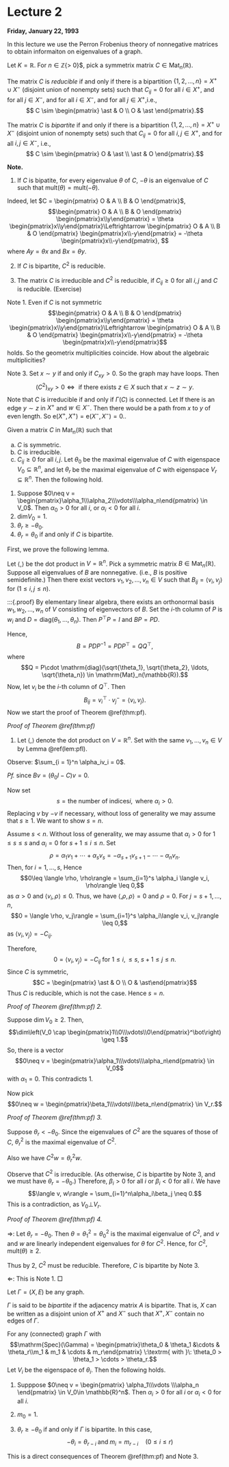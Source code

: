 # Lecture 2 {#lec2}
**Friday, January 22, 1993**

In this lecture we use the Perron Frobenius theory of nonnegative matrices to obtain informaiton on eigenvalues of a graph.

Let $K = \mathbb{R}$. For $n\in \mathbb{Z}${> 0}$, pick a symmetrix matrix $C\in \mathrm{Mat}_n(\mathbb{R})$.

:::{.definition}
The matrix $C$ is _reducible_ if and only if there is a bipartition $\{1, 2, \ldots, n\} = X^+ \cup X^-$ (disjoint union of nonempty sets) such that $C_{ij} = 0$ for all $i\in X^+$, and for all $j\in X^-$, and for all $i\in X^-$, and for all $j\in X^+$,i.e.,
$$ C \sim \begin{pmatrix} \ast & O \\ O & \ast \end{pmatrix}.$$
:::

:::{.definition}
The matrix $C$ is _bipartite_ if and only if there is a bipartition $\{1, 2, \ldots, n\} = X^+ \cup X^-$ (disjoint union of nonempty sets) such that $C_{ij} = 0$ for all $i,j\in X^+$, and for all $i,j\in X^-$, i.e.,
$$ C \sim \begin{pmatrix} O & \ast \\ \ast & O \end{pmatrix}.$$
:::

**Note.**

1. If $C$ is bipatite, for every eigenvalue $\theta$ of $C$, $-\theta$ is an eigenvalue of $C$ such that $\mathrm{mult}(\theta) = \mathrm{mult}(-\theta)$. 

Indeed, let $C = \begin{pmatrix} O & A \\ B & O \end{pmatrix}$, 
$$\begin{pmatrix} O & A \\ B & O \end{pmatrix} \begin{pmatrix}x\\y\end{pmatrix} = \theta \begin{pmatrix}x\\y\end{pmatrix}\Leftrightarrow \begin{pmatrix} O & A \\ B & O \end{pmatrix} \begin{pmatrix}x\\-y\end{pmatrix} = -\theta \begin{pmatrix}x\\-y\end{pmatrix}, $$
where $Ay = \theta x$ and $Bx = \theta y$.

2. If $C$ is bipartite, $C^2$ is reducible. 

3. The matrix $C$ is irreducible and $C^2$ is reducible, if $C_{ij} \geq 0$ for all $i,j$ and $C$ is reducible. (Exercise)

:::{.remark}
Note 1. Even if $C$ is not symmetric
$$\begin{pmatrix} O & A \\ B & O \end{pmatrix} \begin{pmatrix}x\\y\end{pmatrix} = \theta \begin{pmatrix}x\\y\end{pmatrix}\Leftrightarrow \begin{pmatrix} O & A \\ B & O \end{pmatrix} \begin{pmatrix}x\\-y\end{pmatrix} = -\theta \begin{pmatrix}x\\-y\end{pmatrix}$$
holds. So the geometrix multiplicities coincide. How about the algebraic multiplicities?

Note 3. Set $x \sim y$ if and only if $C_{xy}>0$. So the graph may have loops. Then 
$$(C^2)_{xy} > 0 \Leftrightarrow \textrm{ if there exists } z\in X \textrm{ such that } x\sim z \sim y.$$
Note that $C$ is irreducible if and only if $\Gamma(C)$ is connected. Let
\begin{align}
X^+ & = \{y\mid \textrm{there is a path of even length from }x \textrm{ to }y\}\\
X^- & = \{y\mid \textrm{there is no path of even length from }x \textrm{ to }y\} \neq \emptyset.
\end{align}
If there is an edge $y\sim z$ in $X^+$ and $w\in X^-$. Then there would be a path from $x$ to $y$ of even length.
So $\mathrm{e}(X^+, X^+) = \mathrm{e}(X^-, X^-) = 0.$.
:::

:::{.theorem #pf name="Perron-Frobenius"}
Given a matrix $C$ in $\mathrm{Mat}_n(\mathbb{R})$ such that

a. $C$ is symmetric.  
b. $C$ is irreducible.  
c. $C_{ij} \geq 0$ for all $i,j$.
Let $\theta_0$ be the maximal eigenvalue of $C$ with eigenspace $V_0 \subseteq \mathbb{R}^n$, and let $\theta_r$ be the maximal eigenvalue of $C$ with eigenspace $V_r \subseteq \mathbb{R}^n$. Then the following hold.  

1. Suppose $0\neq v = \begin{pmatrix}\alpha_1\\\alpha_2\\\vdots\\\alpha_n\end{pmatrix} \in V_0$. Then $\alpha_0 > 0$ for all $i$, or $\alpha_i < 0$ for all $i$.  
2. $\mathrm{dim}V_0 = 1$.  
3. $\theta_r \geq -\theta_0$.  
4. $\theta_r = \theta_0$ if and only if $C$ is bipartite.
:::

First, we prove the following lemma.

:::{.lemma #pfl}
Let $\langle , \rangle$ be the dot product in $V = \mathbb{R}^n$. Pick a symmetric matrix $B \in \mathrm{Mat}_n(\mathbb{R})$. Suppose all eigenvalues of $B$ are nonnegative. (i.e., $B$ is positive semidefinite.) Then there exist vectors $v_1, v_2, \ldots, v_n\in V$ such that $B_{ij} = \langle v_i, v_j\rangle$ for $(1\leq i, j \leq n)$.
:::
:::{.proof}
By elementary linear algebra, there exists an orthonormal basis $w_1, w_2, \ldots, w_n$ of $V$ consisting of eigenvectors of $B$. Set the $i$-th column of $P$ is $w_i$ and $D = \mathrm{diag}(\theta_1,\ldots, \theta_n)$. Then $P^\top P = I$ and $BP = PD$.

Hence,
$$B = PDP^{-1} = PDP^\top = QQ^\top,$$
where
$$Q = P\cdot \mathrm{diag}(\sqrt{\theta_1}, \sqrt{\theta_2}, \ldots, \sqrt{\theta_n}) \in \mathrm{Mat}_n(\mathbb{R}).$$
Now, let $v_i$ be the $i$-th column of $Q^\top$. Then
$$B_{ij} = v_i^\top\cdot v_j^- = \langle v_i, v_j\rangle.$$
Now we start the proof of Theorem \@ref(thm:pf).

_Proof of Theorem \@ref(thm:pf)_

1. Let $\langle , \rangle$ denote the dot product on $V = \mathbb{R}^n$. Set
\begin{align}
B & = \theta I - C\\
  & = \textrm{symmetric matrix with eigenvalues }\theta_0 - \theta_i \geq 0\\
  & = (\langle v_i, v_j\rangle)_{1\leq i,j\leq n}
\end{align}
with the same $v_1, \ldots, v_n \in V$ by Lemma \@ref(lem:pfl).

Observe: $\sum_{i = 1}^n \alpha_iv_i = 0$.

_Pf._
\begin{align}
\|\sum_{i = 1}^n \alpha_iv_i\|^2 & = \langle \sum_{i=1}^n\alpha_iv_i, \sum_{i=1}^n\alpha_iv_i\rangle\\
& = \begin{pmatrix} \alpha_1 &\ldots &\alpha_n\end{pmatrix}B\begin{pmatrix} \alpha_1\\\vdots\\\alpha_n\end{pmatrix}\\
& = v^\top Bv\\
& = 0,
\end{align}
since $Bv = (\theta_0 I - C)v = 0$.

Now set 
$$s = \textrm{the number of indices} i, \textrm{ where } \alpha_i >0.$$
Replacing $v$ by $-v$ if necessary, without loss of generality we may assume that $s\geq 1$. We want to show $s = n$. 

Assume $s < n$. Without loss of generality, we may assume that $\alpha_i >0$ for $1\leq s\leq s$ and $\alpha_i = 0$ for $s+1 \leq i \leq n$.
Set
$$ \rho = \alpha_1v_1 + \cdots + \alpha_sv_s = -\alpha_{s+1}v_{s+1} - \cdots - \alpha_nv_n.$$
Then, for $i = 1,\ldots, s$,
\begin{align}
\langle v_i, \rho \rangle & = \sum_{j = s+1}^n -\alpha_j\langle v_i, v_j\rangle \quad (\langle v_i, v_j\rangle = B_{ij}, B = \theta_0I - C)\\
  & = \sum_{j = s+1}^n (-\alpha_{ij})(-C_{ij})\\
  & \leq 0.
\end{align}
Hence 
$$0\leq \langle \rho, \rho\rangle = \sum_{i=1}^s \alpha_i \langle v_i, \rho\rangle \leq 0,$$
as $\alpha > 0$ and $\langle v_i, \rho\rangle \leq 0$. Thus, we have
$\langle, \rho, \rho \rangle = 0$ and $\rho = 0$.
For $j = s+1, \ldots, n$, 
$$0 = \langle \rho, v_j\rangle = \sum_{i=1}^s \alpha_i\langle v_i, v_j\rangle \leq 0,$$
as $\langle v_i, v_j\rangle = -C_{ij}$.

Therefore, 
$$0 = \langle v_i, v_j \rangle = -C_{ij} \textrm{ for } 1\leq i, \leq s, \: s+1 \leq j \leq n.$$
Since $C$ is symmetric,
$$C = \begin{pmatrix} \ast & O \\ O & \ast\end{pmatrix}$$
Thus $C$ is reducible, which is not the case. Hence $s = n$.

_Proof of Theorem \@ref(thm:pf) 2._

Suppose $\dim V_0 \geq 2$. Then,
$$\dim\left(V_0 \cap \begin{pmatrix}1\\0\\\vdots\\0\end{pmatrix}^\bot\right) \geq 1.$$
So, there is a vector
$$0\neq v = \begin{pmatrix}\alpha_1\\\vdots\\\alpha_n\end{pmatrix} \in V_0$$
with $\alpha_1 = 0$. This contradicts 1. 

Now pick
$$0\neq w = \begin{pmatrix}\beta_1\\\vdots\\\beta_n\end{pmatrix} \in V_r.$$

_Proof of Theorem \@ref(thm:pf) 3._

Suppose $\theta_r < -\theta_0$. Since the eigenvalues of $C^2$ are the squares of those of $C$, $\theta_r^2$ is the maximal eigenvalue of $C^2$.

Also we have $C^2w = \theta_r^2w$. 

Observe that $C^2$ is irreducible. (As otherwise, $C$ is bipartite by Note 3, and we must have $\theta_r = -\theta_0$.)
Therefore, $\beta_i > 0$ for all $i$ or $\beta_i < 0$ for all $i$. We have
$$\langle v, w\rangle = \sum_{i=1}^n\alpha_i\beta_j \neq 0.$$
This is a contradiction, as $V_0 \bot V_r$.

_Proof of Theorem \@ref(thm:pf) 4._

$\Rightarrow$: Let $\theta_r = -\theta_0$. Then $\theta = \theta_1^2 = \theta_0^2$ is the maximal eigenvalue of $C^2$, and $v$ and $w$ are linearly independent eigenvalues for  $\theta$ for $C^2$. Hence, for $C^2$, $\mathrm{mult}(\theta) \geq 2$.

Thus by 2, $C^2$ must be reducible. Therefore, $C$ is bipartite by Note 3.

$\Leftarrow$: This is Note 1. 
$\Box$

Let $\Gamma = (X, E)$ be any graph.

:::{.definition}
$\Gamma$ is said to be _bipartite_ if the adjacency matrix $A$ is bipartite. That is, $X$ can be written as a disjoint union of $X^+$ and $X^-$ such that $X^+, X^-$ contain no edges of $\Gamma$. 
:::

:::{.corollary}
For any (connected) graph $\Gamma$ with
$$\mathrm{Spec}(\Gamma) = \begin{pmatrix}\theta_0 & \theta_1 &\cdots & \theta_r\\m_1 & m_1 & \cdots & m_r\end{pmatrix} \:\textrm{ with }\: \theta_0 > \theta_1 > \cdots > \theta_r.$$
Let $V_i$ be the eigenspace of $\theta_i$. Then the following holds.

1. Supppose $0\neq v = \begin{pmatrix} \alpha_1\\\vdots \\\alpha_n \end{pmatrix} \in V_0\in \mathbb{R}^n$. Then $\alpha_i > 0$ for all $i$ or $\alpha_i < 0$ for all $i$.

2. $m_0 = 1$.

3. $\theta_r \geq -\theta_0$ if and only if $\Gamma$ is bipartite. In this case, 
$$-\theta_i = \theta_{r-i} \; \textrm{and} \; m_i = m_{r-i} \quad (0\leq i\leq r)$$
:::
:::{.proof}
This is a direct consequences of Theorem \@ref(thm:pf) and Note 3.
:::
